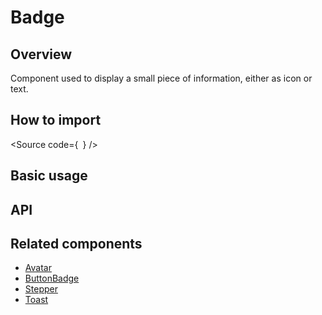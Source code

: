 

<Meta of={Stories} />

# Badge

## Overview

Component used to display a small piece of information, either as icon or text.

## How to import

<Source
  code={`
`}
/>

## Basic usage

<Canvas of={Stories.Base} />

## API

<ArgTypes of={Stories} />

## Related components

- [Avatar](?path=/components-core-navigation-stepper-doc--page)
- [ButtonBadge](/?path=/components-core-navigation-stepper-doc--page)
- [Stepper](/?path=/components-core-navigation-stepper-doc--page)
- [Toast](/?path=/components-core-navigation-stepper-doc--page)
